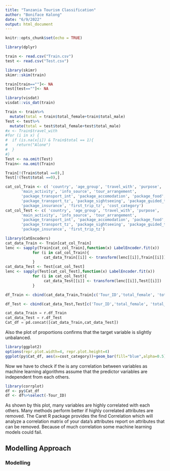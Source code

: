 ```yaml
---
title: "Tanzania Tourism Classification"
author: "Boniface Kalong"
date: "6/9/2022"
output: html_document
---
```


```r
knitr::opts_chunk$set(echo = TRUE)

```

```r
library(dplyr)

train <- read.csv("Train.csv")
test <- read.csv("Test.csv")
```



```r
library(skimr)
skimr::skim(train)
```

```r
train[train==""]<- NA
test[test==""]<- NA
```


```r
library(visdat)
visdat::vis_dat(train)
```





```r
Train <- train%>%
  mutate(total = train$total_female+train$total_male)
Test <- test%>%
  mutate(total = test$total_female+test$total_male)
#x <- Train$travel_with
#for (i in x) {
#  if (is.na(x[i]) & Train$total == 1){
#    return("Alone")
#  }
#}
Test <- na.omit(Test)
Train<- na.omit(Train)

Train[!(Train$total ==0),]
Test[!(Test$total ==0),]

```
```r

cat_col_Train <- c( 'country', 'age_group', 'travel_with', 'purpose',
       'main_activity', 'info_source', 'tour_arrangement',
       'package_transport_int', 'package_accomodation', 'package_food',
       'package_transport_tz', 'package_sightseeing', 'package_guided_tour',
       'package_insurance', 'first_trip_tz', 'cost_category')
cat_col_Test <- c( 'country', 'age_group', 'travel_with', 'purpose',
       'main_activity', 'info_source', 'tour_arrangement',
       'package_transport_int', 'package_accomodation', 'package_food',
       'package_transport_tz', 'package_sightseeing', 'package_guided_tour',
       'package_insurance', 'first_trip_tz')
```


```r
library(CatEncoders)
cat_data_Train <- Train[cat_col_Train]
lenc <- sapply(Train[cat_col_Train],function(x) LabelEncoder.fit(x))
            for (i in cat_col_Train){
                 cat_data_Train[[i]] <- transform(lenc[[i]],Train[[i]])
            }
cat_data_Test <- Test[cat_col_Test]
lenc <- sapply(Test[cat_col_Test],function(x) LabelEncoder.fit(x))
            for (i in cat_col_Test){
                 cat_data_Test[[i]] <- transform(lenc[[i]],Test[[i]])
            }
```


```r

df_Train <- cbind(cat_data_Train,Train[c('Tour_ID','total_female', 'total_male','night_mainland','night_zanzibar')])

df_Test <- cbind(cat_data_Test,Test[c('Tour_ID','total_female', 'total_male','night_mainland','night_zanzibar')])

```

```python
cat_data_Train = r.df_Train
cat_data_Test = r.df_Test
Cat_df = pd.concat([cat_data_Train,cat_data_Test])
```

Also the plot of proportions confirms that the target variable is slightly unbalanced.

```r
library(ggplot2)
options(repr.plot.width=4, repr.plot.height=4)
ggplot(py$Cat_df, aes(x=cost_category))+geom_bar(fill="blue",alpha=0.5)+theme_bw()+labs(title="Distribution of Cost Category")
```

Now we have to check if the is any correlation between variables as machine learning algorithms assume that the predictor variables are independent from each others.

```r
library(corrplot)
df <- py$Cat_df
df <- df%>%select(-Tour_ID)
```
As shown by this plot, many variables are highly correlated with each others. Many methods perform better if highly correlated attributes are removed. The Caret R package provides the find Correlation which will analyze a correlation matrix of your data’s attributes report on attributes that can be removed. Because of much correlation some machine learning models could fail.

## Modelling Approach

### Modelling









